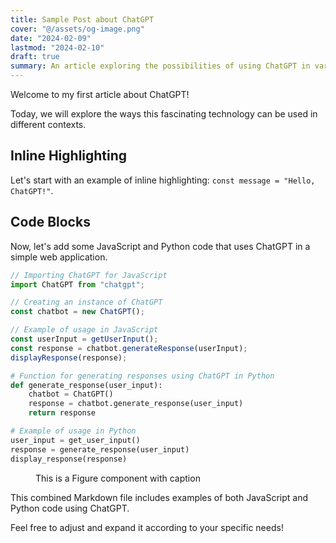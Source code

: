 ```yaml
---
title: Sample Post about ChatGPT
cover: "@/assets/og-image.png"
date: "2024-02-09"
lastmod: "2024-02-10"
draft: true
summary: An article exploring the possibilities of using ChatGPT in various applications.
---
```



Welcome to my first article about ChatGPT!

Today, we will explore the ways this fascinating technology can be used in different contexts.

## Inline Highlighting

Let's start with an example of inline highlighting: `const message = "Hello, ChatGPT!"`.

## Code Blocks

Now, let's add some JavaScript and Python code that uses ChatGPT in a simple web application.

```javascript
// Importing ChatGPT for JavaScript
import ChatGPT from "chatgpt";

// Creating an instance of ChatGPT
const chatbot = new ChatGPT();

// Example of usage in JavaScript
const userInput = getUserInput();
const response = chatbot.generateResponse(userInput);
displayResponse(response);
```

```python
# Function for generating responses using ChatGPT in Python
def generate_response(user_input):
    chatbot = ChatGPT()
    response = chatbot.generate_response(user_input)
    return response

# Example of usage in Python
user_input = get_user_input()
response = generate_response(user_input)
display_response(response)
```

<Figure src={figureExample} alt="">
  This is a Figure component with caption
</Figure>

This combined Markdown file includes examples of both JavaScript and Python code using ChatGPT.

Feel free to adjust and expand it according to your specific needs!
